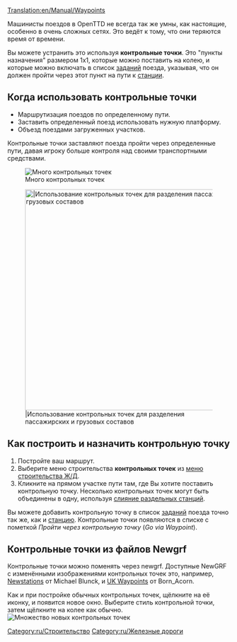 [[Translation:en/Manual/Waypoints]]

Машинисты поездов в OpenTTD не всегда так же умны, как настоящие, особенно в очень сложных сетях. Это ведёт к тому, что они теряются время от времени.  

Вы можете устранить это используя '''контрольные точки'''. Это "пункты назначения" размером 1х1, которые можно поставить на колею, и которые можно включать в список [[ru/Manual/Задания|заданий]] поезда, указывая, что он должен пройти через этот пункт на пути к [[ru/Manual/Станции|станции]].

==Когда использовать контрольные точки==

* Маршрутизация поездов по определенному пути.
* Заставить определенный поезд использовать нужную платформу.
* Объезд поездами загруженных участков.

Контрольные точки заставляют поезда пройти через определенные пути, давая игроку больше контроля над своими транспортными средствами.

[[File:en/Checkpoints.png|center|frame|Много контрольных точек]]

[[File:en/Waypoints.png|center|thumb|500px||Использование контрольных точек для разделения пассажирских и грузовых составов]]

==Как построить и назначить контрольную точку==

# Постройте ваш маршрут.
# Выберите меню строительства '''контрольных точек''' из [[ru/Manual/Железнодорожное строительство#instrument-dlia-stroitelstva-zheleznoi-dorogi|меню строительства Ж/Д]].
# Кликните на прямом участке пути там, где Вы хотите поставить контрольную точку. Несколько контрольных точек могут быть объединены в одну, используя [[en/Archive/Manual/Settings/Distant-join stations|слияние раздельных станций]].

Вы можете добавить контрольную точку в список [[ru/Manual/Задания|заданий]] поезда точно так же, как и [[ru/Manual/Станции|станцию]]. Контрольные точки появляются в списке с пометкой ''Пройти через контрольную точку'' (''Go via Waypoint'').

== Контрольные точки из файлов Newgrf ==
Контрольные точки можно поменять через newgrf. Доступные NewGRF с изменёнными изображениями контрольных точек это, например, [http://grfcrawler.tt-forums.net/details.php?do=details&id=13 Newstations] от Michael Blunck, и [http://grfcrawler.tt-forums.net/details.php?do=details&id=104 UK Waypoints] от Born_Acorn.

Как и при постройке обычных контрольных точек, щёлкните на её иконку, и появится новое окно. Выберите стиль контрольной точки, затем щёлкните на колее как обычно.
[[File:en/Newgrfwayp.png|center|frame|Множество новых контрольных точек]]

[[Category:ru/Строительство]]
[[Category:ru/Железные дороги]]